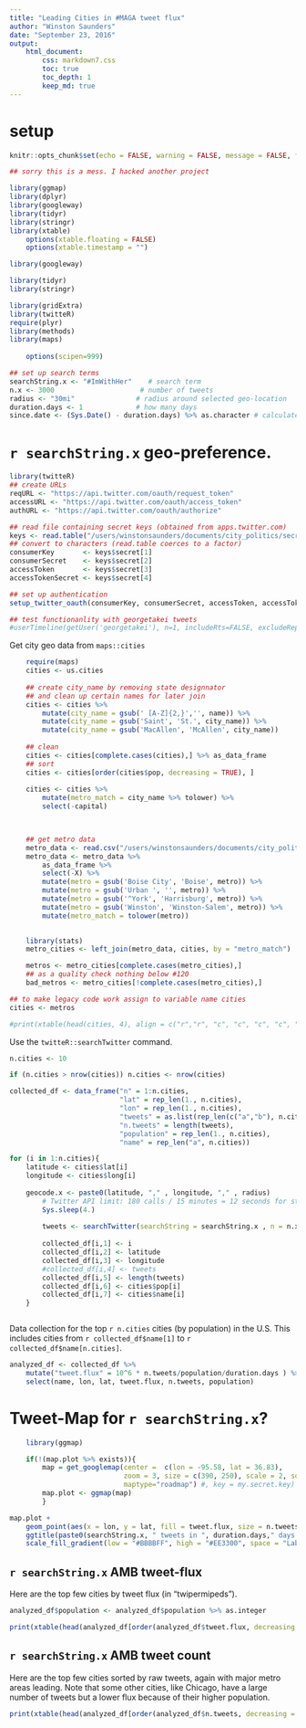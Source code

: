 ```yaml
---
title: "Leading Cities in #MAGA tweet flux"
author: "Winston Saunders"
date: "September 23, 2016"
output: 
    html_document:
        css: markdown7.css
        toc: true
        toc_depth: 1
        keep_md: true
---
```


# setup


```r
knitr::opts_chunk$set(echo = FALSE, warning = FALSE, message = FALSE, fig.align='center', comment = "")
```


```r
## sorry this is a mess. I hacked another project

library(ggmap)
library(dplyr)
library(googleway)
library(tidyr)
library(stringr)
library(xtable)
    options(xtable.floating = FALSE)
    options(xtable.timestamp = "")

library(googleway)

library(tidyr)
library(stringr)

library(gridExtra)
library(twitteR)
require(plyr)
library(methods)
library(maps)
    
    options(scipen=999)
```

```r

## set up search terms
searchString.x <- "#ImWithHer"    # search term
n.x <- 3000                     # number of tweets
radius <- "30mi"               # radius around selected geo-location
duration.days <- 1             # how many days
since.date <- (Sys.Date() - duration.days) %>% as.character # calculated starting date

```

# `r searchString.x` geo-preference.

```r
library(twitteR)
## create URLs
reqURL <- "https://api.twitter.com/oauth/request_token"
accessURL <- "https://api.twitter.com/oauth/access_token"
authURL <- "https://api.twitter.com/oauth/authorize"

## read file containing secret keys (obtained from apps.twitter.com)
keys <- read.table("/users/winstonsaunders/documents/city_politics/secret_t.key.txt", stringsAsFactors = FALSE, col.names = "secret" )
## convert to characters (read.table coerces to a factor)
consumerKey       <- keys$secret[1] 
consumerSecret    <- keys$secret[2] 
accessToken       <- keys$secret[3] 
accessTokenSecret <- keys$secret[4] 

## set up authentication
setup_twitter_oauth(consumerKey, consumerSecret, accessToken, accessTokenSecret)
```



```r
## test functionanlity with georgetakei tweets
#userTimeline(getUser('georgetakei'), n=1, includeRts=FALSE, excludeReplies=FALSE)[[1]]
```

Get city geo data from `maps::cities`

```r
    require(maps)
    cities <- us.cities
    
    ## create city_name by removing state designnator 
    ## and clean up certain names for later join
    cities <- cities %>% 
        mutate(city_name = gsub(' [A-Z]{2,}','', name)) %>%
        mutate(city_name = gsub('Saint', 'St.', city_name)) %>%
        mutate(city_name = gsub('MacAllen', 'McAllen', city_name)) 
    
    ## clean
    cities <- cities[complete.cases(cities),] %>% as_data_frame
    ## sort
    cities <- cities[order(cities$pop, decreasing = TRUE), ]
    
    cities <- cities %>% 
        mutate(metro_match = city_name %>% tolower) %>% 
        select(-capital) 

    
```

```r
    ## get metro data
    metro_data <- read.csv("/users/winstonsaunders/documents/city_politics/metro_pop_table_2015.csv")
    metro_data <- metro_data %>% 
        as_data_frame %>% 
        select(-X) %>%
        mutate(metro = gsub('Boise City', 'Boise', metro)) %>%
        mutate(metro = gsub('Urban ', '', metro)) %>%
        mutate(metro = gsub('^York', 'Harrisburg', metro)) %>%
        mutate(metro = gsub('Winston', 'Winston-Salem', metro)) %>%
        mutate(metro_match = tolower(metro))
    

```

```r
    
    library(stats)
    metro_cities <- left_join(metro_data, cities, by = "metro_match")

    metros <- metro_cities[complete.cases(metro_cities),]
    ## as a quality check nothing below #120
    bad_metros <- metro_cities[!complete.cases(metro_cities),]
```


```r

## to make legacy code work assign to variable name cities
cities <- metros
```

```r
#print(xtable(head(cities, 4), align = c("r","r", "c", "c", "c", "c", "c", "c")), type="html", include.rownames=FALSE, include.colnames = TRUE)
```

Use the `twitteR::searchTwitter` command. 

```r
n.cities <- 10

if (n.cities > nrow(cities)) n.cities <- nrow(cities)

collected_df <- data_frame("n" = 1:n.cities, 
                           "lat" = rep_len(1., n.cities),
                           "lon" = rep_len(1., n.cities),
                           "tweets" = as.list(rep_len(c("a","b"), n.cities)),
                           "n.tweets" = length(tweets),
                           "population" = rep_len(1., n.cities),
                           "name" = rep_len("a", n.cities))

for (i in 1:n.cities){
    latitude <- cities$lat[i]
    longitude <- cities$long[i]
    
    geocode.x <- paste0(latitude, "," , longitude, "," , radius)
        # Twitter API limit: 180 calls / 15 minutes = 12 seconds for steady state
        Sys.sleep(4.)    
        
        tweets <- searchTwitter(searchString = searchString.x , n = n.x , geocode = geocode.x, since = since.date, retryOnRateLimit=120)
        
        collected_df[i,1] <- i
        collected_df[i,2] <- latitude
        collected_df[i,3] <- longitude
        #collected_df[i,4] <- tweets
        collected_df[i,5] <- length(tweets)
        collected_df[i,6] <- cities$pop[i]
        collected_df[i,7] <- cities$name[i]
    }



```

Data collection for the top `r n.cities` cities (by population) in the U.S. This includes cities from `r collected_df$name[1]` to `r collected_df$name[n.cities]`.

```r

analyzed_df <- collected_df %>% 
    mutate("tweet.flux" = 10^6 * n.tweets/population/duration.days ) %>% 
    select(name, lon, lat, tweet.flux, n.tweets, population)
```

# Tweet-Map for `r searchString.x`?

```r
    library(ggmap)

    if(!(map.plot %>% exists)){
        map = get_googlemap(center =  c(lon = -95.58, lat = 36.83),
                            zoom = 3, size = c(390, 250), scale = 2, source = "google",
                            maptype="roadmap") #, key = my.secret.key)
        map.plot <- ggmap(map)
        }
```


```r
map.plot +
    geom_point(aes(x = lon, y = lat, fill = tweet.flux, size = n.tweets), data=analyzed_df, pch=21, color = "#33333399") +
    ggtitle(paste0(searchString.x, " tweets in ", duration.days," days since ", since.date, " r = ", radius)) +
    scale_fill_gradient(low = "#BBBBFF", high = "#EE3300", space = "Lab", na.value = "grey50", guide = "colourbar")

```



## `r searchString.x` AMB tweet-flux

Here are the top few cities by tweet flux (in "twipermipeds").

```r
analyzed_df$population <- analyzed_df$population %>% as.integer

print(xtable(head(analyzed_df[order(analyzed_df$tweet.flux, decreasing = TRUE),c(-2,-3)], min(15, nrow(analyzed_df)))), type="html", include.rownames=FALSE, include.colnames = TRUE)
```

## `r searchString.x` AMB tweet count

Here are the top few cities sorted by raw tweets, again with major metro areas leading. Note that some other cities, like Chicago, have a large number of tweets but a lower flux because of their higher population.

```r
print(xtable(head(analyzed_df[order(analyzed_df$n.tweets, decreasing = TRUE),c(-2,-3)], min(15, nrow(analyzed_df)))), type="html", include.rownames=FALSE, include.colnames = TRUE)
```

  
  




